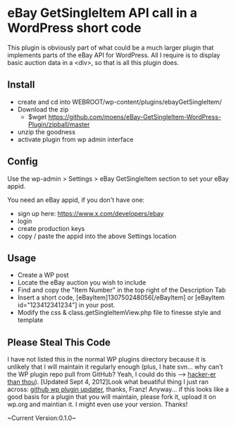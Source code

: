 =eBay GetSingleItem API call in a WordPress short code=
This plugin is obviously part of what could be a much larger plugin that implements parts of the eBay API for WordPress. All I require is to display basic auction data in a &lt;div&gt;, so that is all this plugin does.
==Install==
* create and cd into WEBROOT/wp-content/plugins/ebayGetSingleItem/
* Download the zip
** $wget https://github.com/moens/eBay-GetSingleItem-WordPress-Plugin/zipball/master
* unzip the goodness
* activate plugin from wp admin interface

==Config==
Use the wp-admin > Settings > eBay GetSingleItem section to set your eBay appid.

You need an eBay appid, if you don't have one:
* sign up here: https://www.x.com/developers/ebay
* login
* create production keys
* copy / paste the appid into the above Settings location

==Usage==
* Create a WP post
* Locate the eBay auction you wish to include
* Find and copy the "Item Number" in the top right of the Description Tab
* Insert a short code, <nowiki>[eBayItem]130750248056[/eBayItem] or [eBayItem id="123412341234"]</nowiki> in your post.
* Modify the css &amp; class.getSingleItemView.php file to finesse style and template 

==Please Steal This Code==
I have not listed this in the normal WP plugins directory because it is unlikely that 
I will maintain it regularly enough (plus, I hate svn... why can't the WP plugin repo pull 
from GitHub? Yeah, I could do this --> [http://teleogistic.net/2011/05/revisiting-git-github-and-the-wordpress-org-plugin-repository/ hacker-er than thou]). 
[Updated Sept 4, 2012]Look what beuatiful thing I just ran across: 
[https://github.com/franz-josef-kaiser/WordPress-GitHub-Plugin-Updater github wp plugin updater], thanks, Franz! 
Anyway... if this looks like a good basis for a plugin that you will maintain, please fork it, 
upload it on wp.org and maintian it. I might even use your version. Thanks!

~Current Version:0.1.0~

